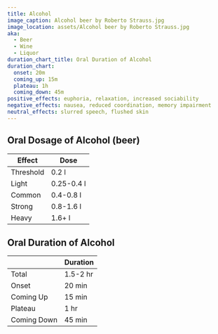 ```yaml
---
title: Alcohol
image_caption: Alcohol beer by Roberto Strauss.jpg
image_location: assets/Alcohol beer by Roberto Strauss.jpg
aka:
  - Beer
  - Wine
  - Liquor
duration_chart_title: Oral Duration of Alcohol
duration_chart:
  onset: 20m
  coming_up: 15m
  plateau: 1h
  coming_down: 45m
positive_effects: euphoria, relaxation, increased sociability
negative_effects: nausea, reduced coordination, memory impairment
neutral_effects: slurred speech, flushed skin
---
```


## Oral Dosage of Alcohol (beer)
| Effect | Dose |
| --- | --- |
| Threshold | 0.2 l |
| Light | 0.25-0.4 l |
| Common | 0.4-0.8 l |
| Strong | 0.8-1.6 l |
| Heavy | 1.6+ l |

## Oral Duration of Alcohol
|  | Duration |
| --- | --- |
| Total | 1.5-2 hr |
| Onset | 20 min |
| Coming Up | 15 min |
| Plateau | 1 hr |
| Coming Down | 45 min |





